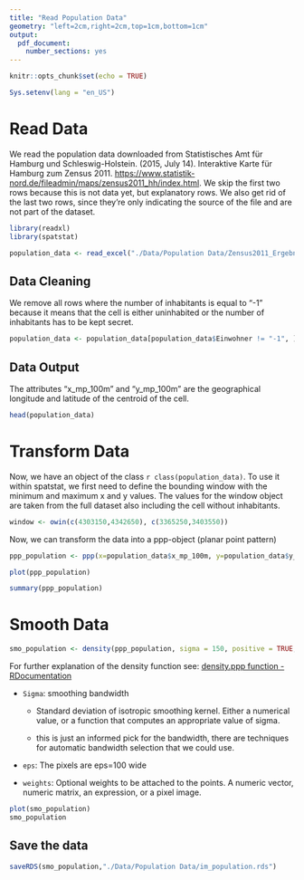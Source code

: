 ```yaml
---
title: "Read Population Data"
geometry: "left=2cm,right=2cm,top=1cm,bottom=1cm"
output:
  pdf_document: 
    number_sections: yes
---
```


```r
knitr::opts_chunk$set(echo = TRUE)
```

```r
Sys.setenv(lang = "en_US")
```

# Read Data

We read the population data downloaded from Statistisches Amt für Hamburg und Schleswig-Holstein. (2015, July 14). Interaktive Karte für Hamburg zum Zensus 2011. <https://www.statistik-nord.de/fileadmin/maps/zensus2011_hh/index.html>. We skip the first two rows because this is not data yet, but explanatory rows. We also get rid of the last two rows, since they're only indicating the source of the file and are not part of the dataset.

```r
library(readxl)
library(spatstat)
```

```r
population_data <- read_excel("./Data/Population Data/Zensus2011_Ergebnisse_nach_Gitterzellen_fuer_Hamburg.xlsx", sheet= "Einwohnerzahl 100m-Gitterzellen", skip =2, n_max=76038)
```

## Data Cleaning

We remove all rows where the number of inhabitants is equal to "-1" because it means that the cell is either uninhabited or the number of inhabitants has to be kept secret.

```r
population_data <- population_data[population_data$Einwohner != "-1", ]
```

## Data Output

The attributes "x_mp_100m" and "y_mp_100m" are the geographical longitude and latitude of the centroid of the cell.

```r
head(population_data)
```

# Transform Data

Now, we have an object of the class `r class(population_data)`. To use it within spatstat, we first need to define the bounding window with the minimum and maximum x and y values. The values for the window object are taken from the full dataset also including the cell without inhabitants.

```r
window <- owin(c(4303150,4342650), c(3365250,3403550))
```

Now, we can transform the data into a ppp-object (planar point pattern)

```r
ppp_population <- ppp(x=population_data$x_mp_100m, y=population_data$y_mp_100m, window = window, marks= population_data$Einwohner )
```

```r
plot(ppp_population)
```

```r
summary(ppp_population)
```

# Smooth Data

```r
smo_population <- density(ppp_population, sigma = 150, positive = TRUE,  eps = 100, weights= marks(ppp_population)) 
```

For further explanation of the density function see: [density.ppp function - RDocumentation](https://www.rdocumentation.org/packages/spatstat/versions/1.64-1/topics/density.ppp)

-   `Sigma`: smoothing bandwidth

    -   Standard deviation of isotropic smoothing kernel. Either a numerical value, or a function that computes an appropriate value of sigma.

    -   this is just an informed pick for the bandwidth, there are techniques for automatic bandwidth selection that we could use.

-   `eps`: The pixels are eps=100 wide

-   `weights`: Optional weights to be attached to the points. A numeric vector, numeric matrix, an expression, or a pixel image.

```r
plot(smo_population)
smo_population
```

## Save the data

```r
saveRDS(smo_population,"./Data/Population Data/im_population.rds")
```
